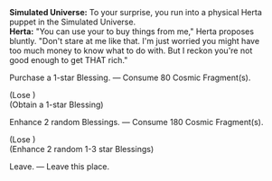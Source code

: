 {{Dialogue Start}}
:'''Simulated Universe:''' To your surprise, you run into a physical Herta puppet in the Simulated Universe.
:'''Herta:''' "You can use your {{Color|keyword|nobold=1|Cosmic Fragments}} to buy things from me," Herta proposes bluntly. "Don't stare at me like that. I'm just worried you might have too much money to know what to do with. But I reckon you're not good enough to get THAT rich."
:{{DIcon|Star}} Purchase a 1-star Blessing. &mdash; Consume 80 Cosmic Fragment(s).
:;(Lose {{Item|Cosmic Fragment|20|x=80}})
:;(Obtain a 1-star Blessing)
:{{DIcon|Star}} Enhance 2 random Blessings. &mdash; Consume 180 Cosmic Fragment(s).
:;(Lose {{Item|Cosmic Fragment|20|x=180}})
:;(Enhance 2 random 1-3 star Blessings)
:{{DIcon|Star}} Leave. &mdash; Leave this place.
{{Dialogue End}}